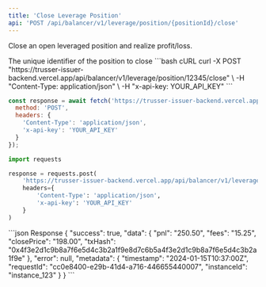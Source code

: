 ```yaml
---
title: 'Close Leverage Position'
api: 'POST /api/balancer/v1/leverage/position/{positionId}/close'
---
```


Close an open leveraged position and realize profit/loss.

<ParamField path="positionId" type="string" required>
  The unique identifier of the position to close
</ParamField>

<RequestExample>
```bash cURL
curl -X POST "https://trusser-issuer-backend.vercel.app/api/balancer/v1/leverage/position/12345/close" \
  -H "Content-Type: application/json" \
  -H "x-api-key: YOUR_API_KEY"
```

```javascript JavaScript
const response = await fetch('https://trusser-issuer-backend.vercel.app/api/balancer/v1/leverage/position/12345/close', {
  method: 'POST',
  headers: {
    'Content-Type': 'application/json',
    'x-api-key': 'YOUR_API_KEY'
  }
});
```

```python Python
import requests

response = requests.post(
    'https://trusser-issuer-backend.vercel.app/api/balancer/v1/leverage/position/12345/close',
    headers={
        'Content-Type': 'application/json',
        'x-api-key': 'YOUR_API_KEY'
    }
)
```
</RequestExample>

<ResponseExample>
```json Response
{
  "success": true,
  "data": {
    "pnl": "250.50",
    "fees": "15.25",
    "closePrice": "198.00",
    "txHash": "0x4f3e2d1c9b8a7f6e5d4c3b2a1f9e8d7c6b5a4f3e2d1c9b8a7f6e5d4c3b2a1f9e"
  },
  "error": null,
  "metadata": {
    "timestamp": "2024-01-15T10:37:00Z",
    "requestId": "cc0e8400-e29b-41d4-a716-446655440007",
    "instanceId": "instance_123"
  }
}
```
</ResponseExample>